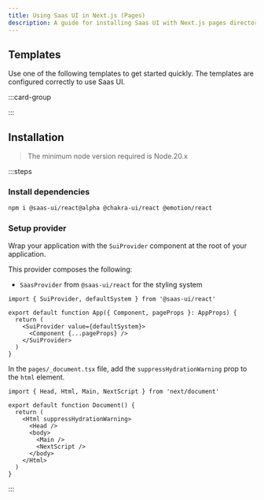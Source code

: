 ```yaml
---
title: Using Saas UI in Next.js (Pages)
description: A guide for installing Saas UI with Next.js pages directory
---
```


## Templates

Use one of the following templates to get started quickly. The templates are
configured correctly to use Saas UI.

:::card-group

<ResourceCard
  type="github"
  title="Next.js app template"
  url="https://github.com/chakra-ui/chakra-next-app-template"
/>

<ResourceCard
  type="github"
  title="Next.js pages template"
  url="https://github.com/chakra-ui/chakra-next-pages-template"
/>

:::

## Installation

> The minimum node version required is Node.20.x

:::steps

### Install dependencies

```bash
npm i @saas-ui/react@alpha @chakra-ui/react @emotion/react
```

### Setup provider

Wrap your application with the `SuiProvider` component at the root of your
application.

This provider composes the following:

- `SaasProvider` from `@saas-ui/react` for the styling system

```tsx title="pages/_app.tsx" {1,5,7}
import { SuiProvider, defaultSystem } from '@saas-ui/react'

export default function App({ Component, pageProps }: AppProps) {
  return (
    <SuiProvider value={defaultSystem}>
      <Component {...pageProps} />
    </SuiProvider>
  )
}
```

In the `pages/_document.tsx` file, add the `suppressHydrationWarning` prop to
the `html` element.

```tsx title="pages/_document.tsx" {5}
import { Head, Html, Main, NextScript } from 'next/document'

export default function Document() {
  return (
    <Html suppressHydrationWarning>
      <Head />
      <body>
        <Main />
        <NextScript />
      </body>
    </Html>
  )
}
```

:::
